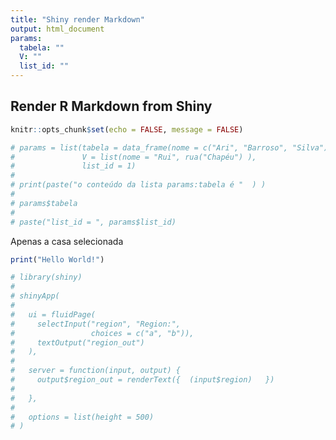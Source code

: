```yaml
--- 
title: "Shiny render Markdown"
output: html_document 
params:
  tabela: ""
  V: ""
  list_id: ""
---
```

## Render R Markdown  from Shiny

```r
knitr::opts_chunk$set(echo = FALSE, message = FALSE)

# params = list(tabela = data_frame(nome = c("Ari", "Barroso", "Silva"), rua("Brasil", "Brasileiro", "isonheiro")), 
#               V = list(nome = "Rui", rua("Chapéu") ),
#               list_id = 1)
# 
# print(paste("o conteúdo da lista params:tabela é "  ) )
# 
# params$tabela
# 
# paste("list_id = ", params$list_id)

```

Apenas a casa selecionada

```r

print("Hello World!")

```





```r

# library(shiny)
# 
# shinyApp(
# 
#   ui = fluidPage(
#     selectInput("region", "Region:",
#                 choices = c("a", "b")),
#     textOutput("region_out")
#   ),
# 
#   server = function(input, output) {
#     output$region_out = renderText({  (input$region)   })
#     
#   },
# 
#   options = list(height = 500)
# )
```


